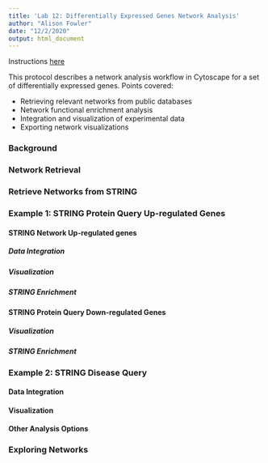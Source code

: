 ```yaml
---
title: 'Lab 12: Differentially Expressed Genes Network Analysis'
author: "Alison Fowler"
date: "12/2/2020"
output: html_document
---
```


Instructions [here](https://cytoscape.org/cytoscape-tutorials/protocols/differentially-expressed-genes/#/) 

This protocol describes a network analysis workflow in Cytoscape for a set of differentially expressed genes. Points covered:

* Retrieving relevant networks from public databases
* Network functional enrichment analysis
* Integration and visualization of experimental data
* Exporting network visualizations

### Background
### Network Retrieval
### Retrieve Networks from STRING

### Example 1: STRING Protein Query Up-regulated Genes
#### STRING Network Up-regulated genes 
##### Data Integration 
##### Visualization 
##### STRING Enrichment
#### STRING Protein Query Down-regulated Genes 
##### Visualization 
##### STRING Enrichment

### Example 2: STRING Disease Query 
#### Data Integration 
#### Visualization 
#### Other Analysis Options 

### Exploring Networks 